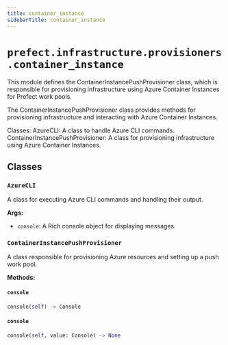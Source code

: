 ```yaml
---
title: container_instance
sidebarTitle: container_instance
---
```


# `prefect.infrastructure.provisioners.container_instance`



This module defines the ContainerInstancePushProvisioner class, which is responsible for provisioning
infrastructure using Azure Container Instances for Prefect work pools.

The ContainerInstancePushProvisioner class provides methods for provisioning infrastructure and
interacting with Azure Container Instances.

Classes:
    AzureCLI: A class to handle Azure CLI commands.
    ContainerInstancePushProvisioner: A class for provisioning infrastructure using Azure Container Instances.



## Classes

### `AzureCLI` <sup><a href="https://github.com/PrefectHQ/prefect/blob/main/src/prefect/infrastructure/provisioners/container_instance.py#L47" target="_blank"><Icon icon="github" size="14" /></a></sup>


A class for executing Azure CLI commands and handling their output.

**Args:**
- `console`: A Rich console object for displaying messages.


### `ContainerInstancePushProvisioner` <sup><a href="https://github.com/PrefectHQ/prefect/blob/main/src/prefect/infrastructure/provisioners/container_instance.py#L130" target="_blank"><Icon icon="github" size="14" /></a></sup>


A class responsible for provisioning Azure resources and setting up a push work pool.


**Methods:**

#### `console` <sup><a href="https://github.com/PrefectHQ/prefect/blob/main/src/prefect/infrastructure/provisioners/container_instance.py#L168" target="_blank"><Icon icon="github" size="14" /></a></sup>

```python
console(self) -> Console
```

#### `console` <sup><a href="https://github.com/PrefectHQ/prefect/blob/main/src/prefect/infrastructure/provisioners/container_instance.py#L172" target="_blank"><Icon icon="github" size="14" /></a></sup>

```python
console(self, value: Console) -> None
```
